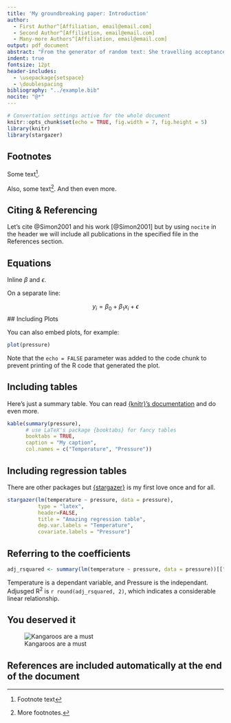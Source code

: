 ```yaml
---
title: 'My groundbreaking paper: Introduction'
author:
  - First Author^[Affiliation, email@email.com]
  - Second Author^[Affiliation, email@email.com]
  - Many-more Authors^[Affiliation, email@email.com]
output: pdf_document
abstract: "From the generator of random text: She travelling acceptance men unpleasant her especially entreaties law. Law forth but end any arise chief arose. Old her say learn these large. Joy fond many ham high seen this. Few preferred continual sir led incommode neglected. Discovered too old insensible collecting unpleasant but invitation."
indent: true
fontsize: 12pt
header-includes:
  - \usepackage{setspace}
  - \doublespacing
bibliography: "../example.bib"
nocite: "@*"
---
```


```r
# Convertation settings active for the whole document
knitr::opts_chunk$set(echo = TRUE, fig.width = 7, fig.height = 5)
library(knitr)
library(stargazer)
```

## Footnotes

Some text^[Footnote text].

Also, some text[^1]. And then even more.

[^1]:More footnotes.

## Citing & Referencing

Let's cite @Simon2001 and his work [@Simon2001] but by using `nocite` in the header we will include all publications in the specified file in the References section.


## Equations

Inline $\beta$ and $\epsilon$.

On a separate line:

$$y_{i} =\beta_{0} + \beta_{1} x_{i} + \epsilon$$
## Including Plots

You can also embed plots, for example:

```r
plot(pressure)
```

Note that the `echo = FALSE` parameter was added to the code chunk to prevent printing of the R code that generated the plot.

## Including tables

Here's just a summary table. You can read [{knitr}'s documentation](https://www.rdocumentation.org/packages/knitr/versions/1.28/topics/kable) and do even more.

```r
kable(summary(pressure),
      # use LaTeX's package {booktabs} for fancy tables
      booktabs = TRUE,
      caption = "My caption",
      col.names = c("Temperature", "Pressure"))
```

## Including regression tables

There are other packages but [{stargazer}](https://cran.r-project.org/web/packages/stargazer/vignettes/stargazer.pdf) is my first love once and for all.

```r
stargazer(lm(temperature ~ pressure, data = pressure),
          type = "latex",
          header=FALSE,
          title = "Amazing regression table",
          dep.var.labels = "Temperature",
          covariate.labels = "Pressure")
```

## Referring to the coefficients

```r
adj_rsquared <- summary(lm(temperature ~ pressure, data = pressure))[["adj.r.squared"]]
```

Temperature is a dependant variable, and Pressure is the independant. Adjusged R^2^ is `r round(adj_rsquared, 2)`, which indicates a considerable linear relationship.

## You deserved it

![Kangaroos are a must](portrait-of-one-chilled-out-kangaroo.jpg)

## References are included automatically at the end of the document

